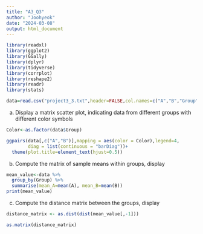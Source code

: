 ```yaml
---
title: "A3_Q3"
author: "Joohyeok"
date: "2024-03-08"
output: html_document
---
```


```r
library(readxl) 
library(ggplot2)
library(GGally)
library(dplyr)
library(tidyverse)
library(corrplot)
library(reshape2)
library(readr)
library(stats)

data=read.csv("project3_3.txt",header=FALSE,col.names=c("A","B","Group"))

```

a) Display a matrix scatter plot, indicating data from different groups with different color symbols
```r
Color<-as.factor(data$Group)

ggpairs(data[,c("A","B")],mapping = aes(color = Color),legend=4,
        diag = list(continuous = "barDiag"))+
  theme(plot.title=element_text(hjust=0.5))

```

b) Compute the matrix of sample means within groups, display
```r
mean_value<-data %>% 
  group_by(Group) %>%
  summarise(mean_A=mean(A), mean_B=mean(B))
print(mean_value)

```

c) Compute the distance matrix between the groups, display
```r
distance_matrix <- as.dist(dist(mean_value[,-1]))

as.matrix(distance_matrix)

```









